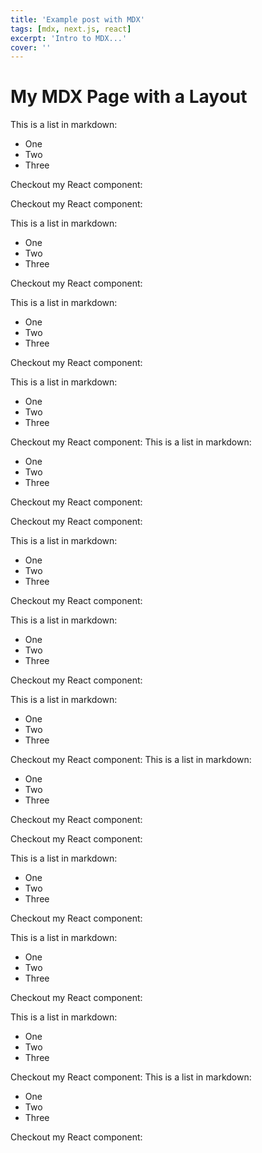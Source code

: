 ```yaml
---
title: 'Example post with MDX'
tags: [mdx, next.js, react]
excerpt: 'Intro to MDX...'
cover: ''
---
```





<React/>

# My MDX Page with a Layout

This is a list in markdown:

- One
- Two
- Three

Checkout my React component:

Checkout my React component:

This is a list in markdown:

-   One
-   Two
-   Three

Checkout my React component:

This is a list in markdown:

-   One
-   Two
-   Three

Checkout my React component:


This is a list in markdown:

-   One
-   Two
-   Three

Checkout my React component:
This is a list in markdown:

-   One
-   Two
-   Three

Checkout my React component:

Checkout my React component:

This is a list in markdown:

-   One
-   Two
-   Three

Checkout my React component:

This is a list in markdown:

-   One
-   Two
-   Three

Checkout my React component:


This is a list in markdown:

-   One
-   Two
-   Three

Checkout my React component:
This is a list in markdown:

-   One
-   Two
-   Three

Checkout my React component:

Checkout my React component:

This is a list in markdown:

-   One
-   Two
-   Three

Checkout my React component:

This is a list in markdown:

-   One
-   Two
-   Three

Checkout my React component:


This is a list in markdown:

-   One
-   Two
-   Three

Checkout my React component:
This is a list in markdown:

-   One
-   Two
-   Three

Checkout my React component:

